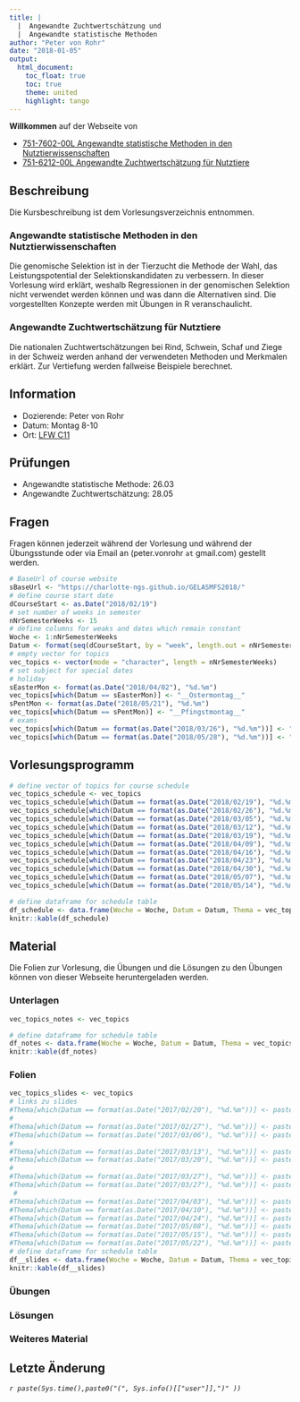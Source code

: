 ```yaml
---
title: |
  |  Angewandte Zuchtwertschätzung und 
  |  Angewandte statistische Methoden
author: "Peter von Rohr"
date: "2018-01-05"
output: 
  html_document:
    toc_float: true
    toc: true
    theme: united
    highlight: tango
---
```


__Willkommen__ auf der Webseite von

- [751-7602-00L	Angewandte statistische Methoden in den Nutztierwissenschaften](https://www.lehrbetrieb.ethz.ch/edoz/kommLehrveranstaltungPre.do?i=1&j=0)
- [751-6212-00L Angewandte Zuchtwertschätzung für Nutztiere](https://www.lehrbetrieb.ethz.ch/edoz/kommLerneinheitPre.do?i=0)

## Beschreibung
Die Kursbeschreibung ist dem Vorlesungsverzeichnis entnommen.

### Angewandte statistische Methoden in den Nutztierwissenschaften
Die genomische Selektion ist in der Tierzucht die Methode der Wahl, das Leistungspotential der Selektionskandidaten zu verbessern. In dieser Vorlesung wird erklärt, weshalb Regressionen in der genomischen Selektion nicht verwendet werden können und was dann die Alternativen sind. Die vorgestellten Konzepte werden mit Übungen in R veranschaulicht.

### Angewandte Zuchtwertschätzung für Nutztiere
Die nationalen Zuchtwertschätzungen bei Rind, Schwein, Schaf und Ziege in der Schweiz werden anhand der verwendeten Methoden und Merkmalen erklärt. Zur Vertiefung werden fallweise Beispiele berechnet.


## Information
- Dozierende: Peter von Rohr
- Datum: Montag 8-10
- Ort: [LFW C11](http://www.mapsearch.ethz.ch/map/map.do?gebaeudeMap=LFW&lang=en)


## Prüfungen
- Angewandte statistische Methode: 26.03 
- Angewandte Zuchtwertschätzung: 28.05


## Fragen
Fragen können jederzeit während der Vorlesung und während der Übungsstunde oder via Email an (peter.vonrohr `at` gmail.com) gestellt werden.

```r
# BaseUrl of course website
sBaseUrl <- "https://charlotte-ngs.github.io/GELASMFS2018/"
# define course start date
dCourseStart <- as.Date("2018/02/19")
# set number of weeks in semester
nNrSemesterWeeks <- 15
# define columns for weaks and dates which remain constant
Woche <- 1:nNrSemesterWeeks
Datum <- format(seq(dCourseStart, by = "week", length.out = nNrSemesterWeeks), "%d.%m")
# empty vector for topics
vec_topics <- vector(mode = "character", length = nNrSemesterWeeks)
# set subject for special dates
# holiday
sEasterMon <- format(as.Date("2018/04/02"), "%d.%m")
vec_topics[which(Datum == sEasterMon)] <- "__Ostermontag__"
sPentMon <- format(as.Date("2018/05/21"), "%d.%m")
vec_topics[which(Datum == sPentMon)] <- "__Pfingstmontag__"
# exams
vec_topics[which(Datum == format(as.Date("2018/03/26"), "%d.%m"))] <- "__Prüfung__ statistische Methoden"
vec_topics[which(Datum == format(as.Date("2018/05/28"), "%d.%m"))] <- "__Prüfung__ angewandte Zuchtwertschätzung"
```

## Vorlesungsprogramm
```r
# define vector of topics for course schedule
vec_topics_schedule <- vec_topics
vec_topics_schedule[which(Datum == format(as.Date("2018/02/19"), "%d.%m"))] <- "Einführung statistische Methoden"
vec_topics_schedule[which(Datum == format(as.Date("2018/02/26"), "%d.%m"))] <- "Lineare Regression"
vec_topics_schedule[which(Datum == format(as.Date("2018/03/05"), "%d.%m"))] <- "GBLUP"
vec_topics_schedule[which(Datum == format(as.Date("2018/03/12"), "%d.%m"))] <- "LASSO"
vec_topics_schedule[which(Datum == format(as.Date("2018/03/19"), "%d.%m"))] <- "Bayes"
vec_topics_schedule[which(Datum == format(as.Date("2018/04/09"), "%d.%m"))] <- "Einführung angewandte Zuchtwertschätzung"
vec_topics_schedule[which(Datum == format(as.Date("2018/04/16"), "%d.%m"))] <- "ZWS Rind I"
vec_topics_schedule[which(Datum == format(as.Date("2018/04/23"), "%d.%m"))] <- "ZWS Rind II"
vec_topics_schedule[which(Datum == format(as.Date("2018/04/30"), "%d.%m"))] <- "ZWS Rind III"
vec_topics_schedule[which(Datum == format(as.Date("2018/05/07"), "%d.%m"))] <- "Braunvieh Schweiz und Qualitas"
vec_topics_schedule[which(Datum == format(as.Date("2018/05/14"), "%d.%m"))] <- "ZWS Schwein"

# define dataframe for schedule table
df_schedule <- data.frame(Woche = Woche, Datum = Datum, Thema = vec_topics_schedule, stringsAsFactors = FALSE)
knitr::kable(df_schedule)
```



## Material
Die Folien zur Vorlesung, die Übungen und die Lösungen zu den Übungen können von dieser Webseite heruntergeladen werden. 

### Unterlagen
```r
vec_topics_notes <- vec_topics

# define dataframe for schedule table
df_notes <- data.frame(Woche = Woche, Datum = Datum, Thema = vec_topics_notes, stringsAsFactors = FALSE)
knitr::kable(df_notes)
```


### Folien
```r
vec_topics_slides <- vec_topics
# links zu slides
#Thema[which(Datum == format(as.Date("2017/02/20"), "%d.%m"))] <- paste0("Einführung ([slides](", sBaseUrl,"w1/asmas_w1_v1.pdf))([notes](", 
#                                                                        sBaseUrl, "w1/bookdown-asmas.pdf))")
#Thema[which(Datum == format(as.Date("2017/02/27"), "%d.%m"))] <- paste0("Lineare Regression ([slides](", sBaseUrl,"w2/asmas_w2_v2.pdf))")
#Thema[which(Datum == format(as.Date("2017/03/06"), "%d.%m"))] <- paste0("Lineare Regression II ([slides](", sBaseUrl,"w3/asmas_w3_v3.pdf))([notes](", 
#                                                                        sBaseUrl, "w3/bookdown-asmas_ch2.pdf))")
#Thema[which(Datum == format(as.Date("2017/03/13"), "%d.%m"))] <- paste0("GBLUP ([slides](",sBaseUrl,"w4/asmas_qu_w4_v4.pdf))([paper](",sBaseUrl, "w4/2013_CW_GBLUP.pdf))([notes](",sBaseUrl, "w4/bookdown-asmas_ch3.pdf))")
#Thema[which(Datum == format(as.Date("2017/03/20"), "%d.%m"))] <- paste0("LASSO ([slides](",sBaseUrl,"w5/asmas_w5_v5.pdf))([notes](", 
#                                                                        sBaseUrl, "w5/bookdown-asmas_ch4.pdf))")
#Thema[which(Datum == format(as.Date("2017/03/27"), "%d.%m"))] <- paste0("Bayes ([slides](",sBaseUrl,"w6/asmas_w6_v6.pdf))")
#Thema[which(Datum == format(as.Date("2017/03/27"), "%d.%m"))] <- paste0("Bayes ([slides](",sBaseUrl,"w6/asmas_w6_v6.pdf))([notes](", 
 #                                                                       sBaseUrl, "w6/bookdown-asmas_ch5.pdf))")
#Thema[which(Datum == format(as.Date("2017/04/03"), "%d.%m"))] <- paste0("Einführung ([slides](",sBaseUrl,"w7/Slides_20170403_Upload.pdf))([Heritabilität](",sBaseUrl, "w7/Heritabilität.pdf))" )
#Thema[which(Datum == format(as.Date("2017/04/10"), "%d.%m"))] <- paste0("ZWS Rind ([slides](",sBaseUrl,"w8/Slides_20170410_Upload.pdf))" )
#Thema[which(Datum == format(as.Date("2017/04/24"), "%d.%m"))] <- paste0("ZWS Rind ([slides](",sBaseUrl,"w10/Slides_20170424_Upload.pdf))([Modell FBK](",sBaseUrl, "w10/Modell_FBK.pdf))" )
#Thema[which(Datum == format(as.Date("2017/05/08"), "%d.%m"))] <- paste0("ZWS Rind ([slides](",sBaseUrl,"w12/Slides_20170508_Upload.pdf))" )
#Thema[which(Datum == format(as.Date("2017/05/15"), "%d.%m"))] <- paste0("QualitasAG ([slides](",sBaseUrl,"w13/ETH-Besuch_Qualitas_20170515.pdf))" )
#Thema[which(Datum == format(as.Date("2017/05/22"), "%d.%m"))] <- paste0("ZWS Schwein ([slides](",sBaseUrl,"w14/Zuchtwertschätzung Vorlesung ETH Zürich Mai2017.pdf)) / ZWS Rind ([slides](",sBaseUrl,"w14/Slides_20170522.pdf))" )
# define dataframe for schedule table
df__slides <- data.frame(Woche = Woche, Datum = Datum, Thema = vec_topics_slides, stringsAsFactors = FALSE)
knitr::kable(df__slides)
```



### Übungen



### Lösungen


### Weiteres Material


      
## Letzte Änderung
_`r paste(Sys.time(),paste0("(", Sys.info()[["user"]],")" ))`_
